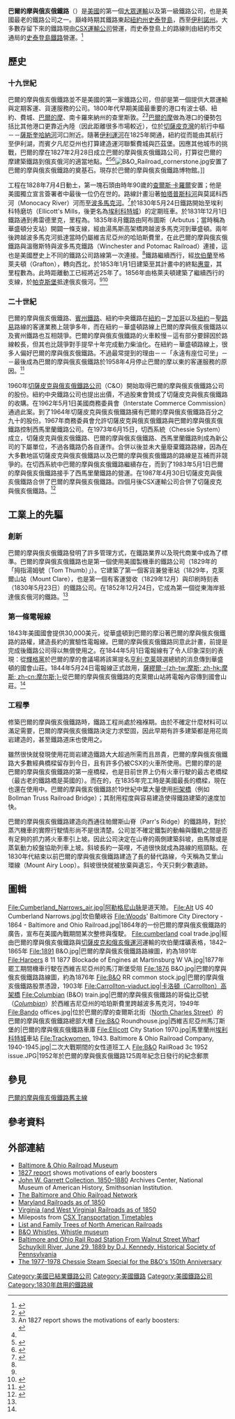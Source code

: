 
{{Infobox SG rail
|railroad_name = 巴爾的摩與俄亥俄鐵路（Baltimore and Ohio Railroad）
|logo_filename = <!--Baltimore and Ohio Herald.png-->
|logo_size = 100
|system_map = Baltimore and Ohio RR in 1961.jpg
|map_size = 250
|map_caption = 巴爾的摩與俄亥俄鐵路路線圖，約於1961年
|image = 
|image_caption = 
|marks = BO
|length = {{convert|5658|mi|abbr=off}}
|locale = [[伊利諾州|伊利諾州]]<br />[[印第安那州|印第安那州]]<br />[[俄亥俄州|俄亥俄州]]<br />[[賓夕法尼亞州|賓夕法尼亞州]]<br />[[西維吉尼亞州|西維吉尼亞州]]<br />[[馬里蘭州|馬里蘭州]]<br />[[維吉尼亞州|維吉尼亞州]]<br />[[德拉瓦州|德拉瓦州]]<br />[[新澤西州|新澤西州]]<br />[[紐約州|紐約州]]
|start_year = 1828
|end_year= 1987
| successor_line = 切西系統（Chessie System）<br />[[CSX運輸|CSX運輸公司]]<br />[[大都會運輸署|紐約市交通局]]
|hq_city = [[巴爾的摩|巴爾的摩]]
}}

'''巴爾的摩與俄亥俄鐵路'''（{{lang-en|Baltimore and Ohio Railroad}}）是[[美國|美國]]的第一個[[大眾運輸|大眾運輸]]以及第一級鐵路公司，也是美國最老的鐵路公司之一。巔峰時期其鐵路東起[[紐約州|紐約州]][[史泰登島|史泰登島]]，西至[[伊利諾州|伊利諾州]]。大多數存留下來的鐵路現由[[CSX運輸|CSX運輸公司]]營運，而史泰登島上的路線則由紐約市交通局的[[史泰登島鐵路|史泰登島鐵路]]營運。<ref>{{Cite web |url=http://www.nycsubway.org/wiki/SIRT_Staten_Island_Rapid_Transit |title=nycsubway.org |access-date=2014-03-11 |archive-date=2021-03-09 |archive-url=https://web.archive.org/web/20210309170301/https://www.nycsubway.org/wiki/SIRT_Staten_Island_Rapid_Transit |dead-url=no }}</ref>

==歷史==
===十九世紀===
巴爾的摩與俄亥俄鐵路並不是美國的第一家鐵路公司，但卻是第一個提供大眾運輸與定期客運、貨運服務的公司。1800年代早期美國最重要的港口有波士頓、紐約、費城、[[巴爾的摩|巴爾的摩]]、南卡羅來納州的查里斯敦。<ref name=drury>{{cite book | last = Drury | first = George H. | authorlink = | coauthors = | title = The Historical Guide to North American Railroads: Histories, Figures, and Features of more than 160 Railroads Abandoned or Merged since 1930 | publisher = Kalmbach Publishing | year = 1994 | location = [[Waukesha,_Wisconsin|Waukesha, Wisconsin]] | pages = 35-40| doi = | id = | isbn = 0-89024-072-8}}</ref><ref>An 1827 report shows the motivations of early boosters:<br />{{cite journal |last1=Woody |first1=William |year=1827 |title=Baltimore and Ohio Railroad. Proceedings of sundry citizens of Baltimore, convened for the Purpose of Devising the most efficient Means of Improving the Intercourse between that City and the Western States |journal=The North American Review |volume=25 |issue=56 |pages=62–73 |publisher=Frederick T. Gray |location=Boston |url=http://cdl.library.cornell.edu/cgi-bin/moa/moa-cgi?notisid=ABQ7578-0025-5 |access-date=2014-03-11 |archive-date=2003-10-19 |archive-url=https://web.archive.org/web/20031019050200/http://cdl.library.cornell.edu/cgi-bin/moa/moa-cgi?notisid=ABQ7578-0025-5 |dead-url=no }}</ref>[[巴爾的摩|巴爾的摩]]做為港口的優勢包括比其他港口更靠近內陸（因此距離很多市場較近），位於[[切薩皮克灣|切薩皮克灣]]的航行中樞－－[[薩斯奎哈納河|薩斯奎哈納河]]河口附近。隨著[[伊利運河|伊利運河]]在1825年開通，紐約從而能由其航行至伊利湖，而賓夕凡尼亞州也打算建造運河聯繫費城與匹茲堡。因應其他城市的挑戰，巴爾的摩在1827年2月28日成立巴爾的摩與俄亥俄鐵路公司，打算從巴爾的摩建築鐵路到俄亥俄河的適當地點。<ref name=drury/><ref name=Stover>{{cite book | last = Stover | first = John F. | title = History of the Baltimore and Ohio Railroad | publisher = Purdue University Press | year = 1987 | location = West Lafayette, IN | url = http://books.google.com/?id=IEPCqQErPHAC&pg=PP1&dq=History+of+the+Baltimore+and+Ohio+Railroad#v=onepage&q= | isbn = 0-911198-81-4}}</ref>{{rp|17,75}}<ref>{{cite book |title=The Railroad Builders, A Chronicle of the Welding of the States |last=Moody |first=John |year=1919 |publisher=Yale University Press |location=New Haven, Connecticut |isbn= |url=http://cprr.org/Museum/Railroad_Builders/Railroad_Builders_05.html |accessdate=April 6, 2006 |series=Chronicles of America Series, Vol. 38 |chapter=Crossing the Appalachian Range |archive-date=2011-06-04 |archive-url=https://web.archive.org/web/20110604024054/http://cprr.org/Museum/Railroad_Builders/Railroad_Builders_05.html |dead-url=no }}</ref>[[File:B&O_Railroad_cornerstone.jpg|thumb]]安置了巴爾的摩與俄亥俄鐵路的奠基石。現存於巴爾的摩與俄亥俄鐵路博物館。]]

工程在1828年7月4日動土，第一塊石頭由時年90歲的[[查爾斯·卡羅爾|查爾斯·卡羅爾]]安置；他是美國獨立宣言簽署者中最後一位仍在世的。路線計畫沿著[[帕塔普斯科河|帕塔普斯科河]]與莫諾科西河（Monocacy River）河而至[[波多馬克河|波多馬克河]]。<ref name="canal">{{Cite journal|last=Lynch|first=John A.|title=Justice Douglas, the Chesapeake & Ohio Canal, and Maryland Legal History|journal=University of Baltimore Law Forum|volume=35|issue=Spring 2005 |pages=104, 112–125|year= <!--None--> }}</ref>於1830年5月24日鐵路開始至埃利科特磨坊（Ellicott's Mills，後更名為[[埃利科特城|埃利科特城]]）的定期班車。於1831年12月1日鐵路通到弗雷德里克，里程為{{convert|60|mi|km}}。1835年8月鐵路由阿布圖斯（Arbutus；當時稱為華盛頓分支站）開闢一條支線，經由湯馬斯高架橋跨越波多馬克河到華盛頓。兩年後跨越波多馬克河抵達當時仍屬維吉尼亞州的哈珀斯費里，在此巴爾的摩與俄亥俄鐵路與溫徹斯特與波多馬克鐵路（Winchester and Potomac Railroad）連接，這也是美國歷史上不同的鐵路公司路線第一次連接。<ref name=drury/>鐵路繼續西行，經[[坎伯蘭_(馬里蘭州)|坎伯蘭]]至格萊夫頓（Grafton），轉向西北，於1853年1月1日建築至其計畫中的終點[[惠靈|惠靈]]，其里程數為{{convert|379|mi|km}}。此時距離動工已經將近25年了。1856年由格萊夫頓建築了繼續西行的支線，於[[帕克斯堡|帕克斯堡]]抵達俄亥俄河。<ref name=drury/><ref name="Dilts">{{cite book |title=The Great Road: The Building of the Baltimore and Ohio, the Nation's First Railroad, 1828–1853 |last=Dilts |first=James D. |year=1996 |publisher=Stanford University Press |location=Palo Alto, CA |isbn=978-0-8047-2629-0 |url=http://books.google.com/?id=JjrCWPwvHzIC }}</ref>

===二十世紀===
巴爾的摩與俄亥俄鐵路、[[賓夕法尼亞鐵路|賓州鐵路]]、紐約中央鐵路在[[紐約|紐約]]－[[芝加哥|芝加哥]]以及[[紐約|紐約]]－[[聖路易|聖路易]]路線的客運業務上競爭多年，而在紐約－華盛頓路線上巴爾的摩與俄亥俄鐵路以及賓州鐵路也互相競爭。巴爾的摩與俄亥俄鐵路的火車較慢－這有部分要歸因於路線較長，但其也比競爭對手提早十年完成動力柴油化。在紐約－華盛頓路線上，很多人偏好巴爾的摩與俄亥俄鐵路。不過最常提到的理由－－「永遠有座位可坐」－－最後成為巴爾的摩與俄亥俄鐵路於1958年4月停止巴爾的摩以東的客運服務的原因。<ref name=pawson>{{Cite book| last = Pawson | first = John R. | authorlink = | coauthors = | title = Delaware Valley Rails: The Railroads and Rail Transit Lines of the Philadelphia Area | publisher = John R. Pawson | year = 1979 | location = [[Willow_Grove,_Pennsylvania|Willow Grove, Pennsylvania]] | pages = 24 | doi = | id = | isbn = 0-9602080-0-3}}</ref>

1960年[[切薩皮克與俄亥俄鐵路|切薩皮克與俄亥俄鐵路公司]]（C&O）開始取得巴爾的摩與俄亥俄鐵路公司的股份。紐約中央鐵路公司也提出出價，不過股東會贊成了切薩皮克與俄亥俄鐵路的收購。在1962年5月1日美國商務委員會（Interstate Commerce Commission）通過此案。到了1964年切薩皮克與俄亥俄鐵路擁有巴爾的摩與俄亥俄鐵路百分之九十的股份。1967年商務委員會允許切薩皮克與俄亥俄鐵路與巴爾的摩與俄亥俄鐵路控制西馬里蘭鐵路公司。在1973年6月15日，切西系統（Chessie System）成立，切薩皮克與俄亥俄鐵路、巴爾的摩與俄亥俄鐵路、西馬里蘭鐵路則成為新公司的下屬單位，不過各鐵路仍各自運作。合併以後並未大量廢棄鐵路路線，因為在大多數地區切薩皮克與俄亥俄鐵路以及巴爾的摩與俄亥俄鐵路的路線是互補而非競爭的。在切西系統中巴爾的摩與俄亥俄鐵路繼續存在，而到了1983年5月1日巴爾的摩與俄亥俄鐵路接手了西馬里蘭鐵路的營運。在1987年4月30日切薩皮克與俄亥俄鐵路合併了巴爾的摩與俄亥俄鐵路。四個月後CSX運輸公司合併了切薩皮克與俄亥俄鐵路。<ref>{{cite web|last=Volin|first=Rudy|title=Perryville and Havre de Grace, Md.|date=July 6, 2006|work=[[Trains_(magazine)|''Trains'']]|url=http://www.trains.com/trn/default.aspx?c=a&id=532|accessdate=March 10, 2009|archive-date=2008-12-04|archive-url=https://web.archive.org/web/20081204214928/http://www.trains.com/trn/default.aspx?c=a&id=532|dead-url=no}}</ref>

==工業上的先驅==
===創新===
巴爾的摩與俄亥俄鐵路發明了許多管理方式，在鐵路業界以及現代商業中成為了標準。巴爾的摩與俄亥俄鐵路也是第一個使用美國製機車的鐵路公司（1829年的「拇指湯姆號（Tom Thumb）」）。它建築了第一個客貨兼營車站（1829年，克萊爾山站（Mount Clare），也是第一個有客運營收（1829年12月）與印刷時刻表（1830年5月23日）的鐵路公司。在1852年12月24日，它成為第一個從東海岸抵達俄亥俄河的鐵路。<ref name=Stover />

===第一條電報線===
1843年美國國會提供30,000美元，從華盛頓到巴爾的摩沿著巴爾的摩與俄亥俄鐵路的路權，建造長約{{convert|38|mi|km|0|sing=on}}的實驗性電報線。巴爾的摩與俄亥俄鐵路同意此計畫，前提是完成後鐵路公司得以無償使用之。在1844年5月1日電報線有了令人印象深刻的表現：從[[輝格黨|輝格黨]]於巴爾的摩的會議場將該黨提名[[亨利·克莱|亨利·克莱]]競選總統的消息傳到華盛頓的國會山莊。1844年5月24日電報線正式啟用，[[薩繆爾·摩斯|薩繆爾·-{zh-tw:摩斯; zh-hk:摩斯; zh-cn:摩尔斯;}-]]從巴爾的摩與俄亥俄鐵路的克萊爾山站將電報內容{{lang-en|"What hath God wrought"}}傳到國會山莊。<ref name=Stover />{{rp|59–60}}

===工程學===
修築巴爾的摩與俄亥俄鐵路時，鐵路工程尚處於襁褓期。由於不確定什麼材料可以滿足需要，巴爾的摩與俄亥俄鐵路決定力求堅固，因此早期有許多建築都是用花崗岩建造的，甚至鐵路道床也使用之。

雖然很快就發現使用花崗岩建造鐵路大大超過所需而且昂貴，巴爾的摩與俄亥俄鐵路大多數經典橋樑留存到今日，且有許多仍被CSX的火車所使用。巴爾的摩的{{link-en|卡洛頓高架橋|Carrollton Viaduct}}是巴爾的摩與俄亥俄鐵路的第一座橋樑，也是目前世界上仍有火車行駛的最古老橋樑（最古老的鐵路橋是英國的{{le|Causey Arch}}）。而在{{link-en|埃爾克里奇 (馬里蘭州)|Elkridge,_Maryland|埃爾克里奇}}的{{link-en|湯瑪斯高架橋|Thomas Viaduct}}，在1835年完工時是美國最長的橋樑，現在也還在使用中。巴爾的摩與俄亥俄鐵路於19世紀中葉大量使用[[桁架橋|桁架橋]]（例如Bollman Truss Railroad Bridge）；其耐用程度與容易建造使得鐵路建築的速度加快。

巴爾的摩與俄亥俄鐵路建造向西通往帕爾斯山脊（Parr's Ridge）的鐵路時，對於蒸汽機車的實際行駛情形尚不是很清楚。公司並不確定鐵製的動輪與鐵軌之間是否有足夠的抓力將火車牽引上坡。因此公司決定在山脊的兩側建築斜坡，由馬隊或是蒸氣動力絞盤協助列車上坡。斜坡長約一英哩，不過很快就成為路線的瓶頸點。在1830年代結束以前巴爾的摩與俄亥俄鐵路建造了{{convert|5.5|mi|km|sing=on}}長的替代路線，今天稱為艾里山環線（Mount Airy Loop）。斜坡很快就被放棄與遺忘，今天只剩少數遺跡。

==圖輯==
<center>
{{Wide image|Founders of the Baltimore and Ohio Railroad.jpg|600px|Francis Blackwell Mayer的畫作「巴爾的摩與俄亥俄鐵路的創始人」。原作現藏於CSX運輸公司於佛羅里達州傑克森維爾的總部，在巴爾的摩的巴爾的摩與俄亥俄鐵路博物館則展示複製品。|80%|center}}
</center>
<gallery>
File:Cumberland_Narrows_air.jpg|[[阿勒格尼山脉|阿勒格尼山脉]]是道天險。 
File:Alt US 40 Cumberland Narrows.jpg|坎伯蘭峽谷
File:Woods' Baltimore City Directory - 1864 - Baltimore and Ohio Railroad.jpg|1864年的一份巴爾的摩與俄亥俄鐵路的廣告，宣布在美國內戰期間某次整修與復駛。
File:cumberland coal trade.jpg|經由巴爾的摩與俄亥俄鐵路與[[切薩皮克和俄亥俄運河|切薩皮克和俄亥俄運河]]運輸的坎伯蘭煤礦表格，1842–1865年
File:1891 B&O.jpg|巴爾的摩與俄亥俄鐵路路線圖，約為1891年
File:Harpers 8 11 1877 Blockade of Engines at Martinsburg W VA.jpg|1877年罷工期間機車行駛在西維吉尼亞州的馬汀斯堡受阻
File:1876 B&O.jpg|巴爾的摩與俄亥俄鐵路路線圖，約為1876年
File:B&O RR common stock.jpg|巴爾的摩與俄亥俄鐵路股票憑證，1903年
File:Carrollton-viaduct.jpg|卡洛頓（Carrollton）高架橋
File:Columbian (B&O) train.jpg|巴爾的摩與俄亥俄鐵路的哥倫比亞號（[[Columbian_(B&O_train)|''Columbian'']]）於西維吉尼亞州的哈珀斯費里跨越波多馬克河，1949年
File:Bando offices.jpg|位於巴爾的摩的查爾斯北街（[[Maryland_Route_139|North Charles Street]]）的巴爾的摩與俄亥俄鐵路總部大樓
File:B&O Roundhouse.jpg|西維吉尼亞州馬汀斯堡的|巴爾的摩與俄亥俄鐵路車庫
File:Ellicott City Station 1970.jpg|馬里蘭州[[埃利科特城|埃利科特城]]車站
File:Trackwomen, 1943. Baltimore & Ohio Railroad Company, 1940-1945.jpg|二次大戰期間的女性道班工人
File:B&O RailRoad 3c 1952 issue.JPG|1952年於巴爾的摩與俄亥俄鐵路125周年紀念日發行的紀念郵票
</gallery>
<center>{{Wide image|Columbian at Thomas Viaduct.jpg|600px|<center>1949年行駛於馬里蘭州阿布圖斯（Arbutus）之湯瑪斯高架橋上的哥倫比亞號</center>|80%|center}}</center>
==參見==
[[舊主線_(巴爾的摩與俄亥俄鐵路)|巴爾的摩與俄亥俄鐵路舊主線]]
==參考資料==
{{Reflist}}



==外部連結==
{{Wikisource|Maryland state laws relating to the Baltimore and Ohio Rail Road}}

*[http://www.borail.org/ Baltimore & Ohio Railroad Museum] {{Wayback|url=http://www.borail.org/ |date=20080708003219 }}
*[http://cdl.library.cornell.edu/cgi-bin/moa/moa-cgi?notisid=ABQ7578-0025-5 1827 report] {{Wayback|url=http://cdl.library.cornell.edu/cgi-bin/moa/moa-cgi?notisid=ABQ7578-0025-5 |date=20031019050200 }} shows motivations of early boosters
*[https://web.archive.org/web/20070611044255/http://www.americanhistory.si.edu/archives/d8171.htm John W. Garrett Collection, 1850–1880] Archives Center, National Museum of American History, Smithsonian Institution.
*[http://www.borail.net The Baltimore and Ohio Railroad Network] {{Wayback|url=http://www.borail.net/ |date=20210309103352 }}
*[http://oldrailhistory.com/index.php?option=com_content&task=view&id=31&Itemid=59 Maryland Railroads as of 1850] {{Wayback|url=http://oldrailhistory.com/index.php?option=com_content&task=view&id=31&Itemid=59 |date=20220520082124 }}
*[http://oldrailhistory.com/index.php?option=com_content&task=view&id=44&Itemid=72 Virginia (and West Virginia) Railroads as of 1850] {{Wayback|url=http://oldrailhistory.com/index.php?option=com_content&task=view&id=44&Itemid=72 |date=20220520082125 }}
*Mileposts from [https://web.archive.org/web/20040718192935/http://www.trainweb.org/csxtimetables/Contents.html CSX Transportation Timetables]
*[http://laurent.aublette.free.fr/histo/bo_hist.html List and Family Trees of North American Railroads] {{Wayback|url=http://laurent.aublette.free.fr/histo/bo_hist.html |date=20210210045216 }}
*[https://web.archive.org/web/20120605100938/http://whistlemuseum.com/2012/03/02/american-rail-road-mouth-whistles-and-more-astrauss.aspx B&O Whistles, Whistle museum]
*[http://digitallibrary.hsp.org/index.php/Detail/Object/Show/object_id/3872 Baltimore and Ohio Rail Road Station From Walnut Street Wharf Schuylkill River, June 29, 1889 by D.J. Kennedy, Historical Society of Pennsylvania] {{Wayback|url=http://digitallibrary.hsp.org/index.php/Detail/Object/Show/object_id/3872 |date=20170624063135 }}
*[http://themetrains.com/chessie-steam-special-main.htm The 1977-1978 Chessie Steam Special for the B&O's 150th Anniversary] {{Wayback|url=http://themetrains.com/chessie-steam-special-main.htm |date=20200620125537 }}
{{北美一級鐵道}}

[[Category:美國已結業鐵路公司|Category:美國已結業鐵路公司]]
[[Category:美國鐵路|Category:美國鐵路]]
[[Category:美國鐵路公司|Category:美國鐵路公司]]
[[Category:1830年啟用的鐵路線|Category:1830年啟用的鐵路線]]